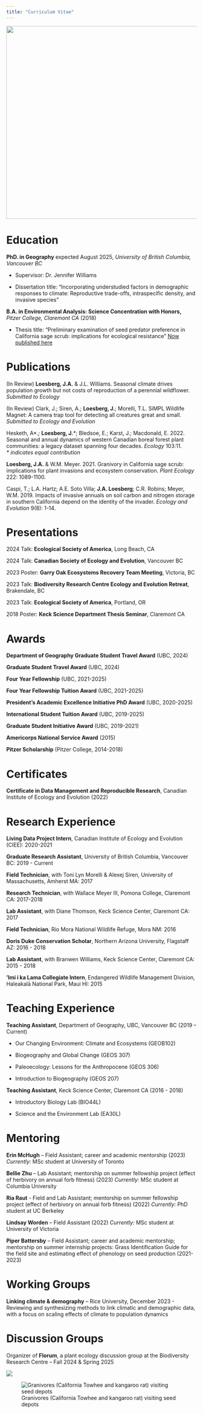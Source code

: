 ```yaml
---
title: "Curriculum Vitae"
---
```


![](media/DSC_0107.JPG){fig-align="center" width="509"}

# Education

**PhD. in Geography** expected August 2025, *University of British Columbia, Vancouver BC*

-   Supervisor: Dr. Jennifer Williams

-   Dissertation title: “Incorporating understudied factors in demographic responses to climate: Reproductive trade-offs, intraspecific density, and invasive species”

**B.A. in Environmental Analysis: Science Concentration with Honors,** *Pitzer College, Claremont CA* (2018)

-   Thesis title: “Preliminary examination of seed predator preference in California sage scrub: implications for ecological resistance” [Now published here](https://link.springer.com/article/10.1007/s11258-021-01163-z)

# Publications

(In Review) **Loesberg, J.A.** & J.L. Williams. Seasonal climate drives population growth but not costs of reproduction of a perennial wildflower. *Submitted to Ecology*

(In Review) Clark, J.; Siren, A.; **Loesberg, J.**; Morelli, T.L. SiMPL Wildlife Magnet: A camera trap tool for detecting all creatures great and small. *Submitted to Ecology and Evolution*

Hesketh, A\*.*;* **Loesberg, J.***\**; Bledsoe, E.; Karst, J.; Macdonald, E. 2022. Seasonal and annual dynamics of western Canadian boreal forest plant communities: a legacy dataset spanning four decades. *Ecology* 103:11.\
*\* indicates equal contribution*

**Loesberg, J.A.** & W.M. Meyer. 2021. Granivory in California sage scrub: implications for plant invasions and ecosystem conservation. *Plant Ecology* 222: 1089-1100.

Caspi, T.; L.A. Hartz; A.E. Soto Villa; **J.A. Loesberg**; C.R. Robins; Meyer, W.M. 2019. Impacts of invasive annuals on soil carbon and nitrogen storage in southern California depend on the identity of the invader. *Ecology and Evolution* 9(8): 1-14.

# Presentations

2024 Talk: **Ecological Society of America**, Long Beach, CA

2024 Talk: **Canadian Society of Ecology and Evolution**, Vancouver BC

2023 Poster: **Garry Oak Ecosystems Recovery Team Meeting**, Victoria, BC

2023 Talk: **Biodiversity Research Centre Ecology and Evolution Retreat**, Brakendale, BC

2023 Talk: **Ecological Society of America**, Portland, OR

2018 Poster: **Keck Science Department Thesis Seminar**, Claremont CA

# Awards

**Department of Geography Graduate Student Travel Award** (UBC, 2024)

**Graduate Student Travel Award** (UBC, 2024)

**Four Year Fellowship** (UBC, 2021-2025)

**Four Year Fellowship Tuition Award** (UBC, 2021-2025)

**President’s Academic Excellence Initiative PhD Award** (UBC, 2020-2025)

**International Student Tuition Award** (UBC, 2019-2025)

**Graduate Student Initiative Award** (UBC, 2019-2021)

**Americorps National Service Award** (2015)

**Pitzer Scholarship** (Pitzer College, 2014-2018)

# Certificates

**Certificate in Data Management and Reproducible Research**, Canadian Institute of Ecology and Evolution (2022)

# Research Experience

**Living Data Project Intern**, Canadian Institute of Ecology and Evolution (CIEE): 2020-2021

**Graduate Research Assistant**, University of British Columbia, Vancouver BC: 2019 - Current

**Field Technician**, with Toni Lyn Morelli & Alexej Siren, University of Massachusetts, Amherst MA: 2017

**Research Technician**, with Wallace Meyer III, Pomona College, Claremont CA: 2017-2018

**Lab Assistant**, with Diane Thomson, Keck Science Center, Claremont CA: 2017

**Field Technician**, Rio Mora National Wildlife Refuge, Mora NM: 2016

**Doris Duke Conservation Scholar**, Northern Arizona University, Flagstaff AZ: 2016 - 2018

**Lab Assistant**, with Branwen Williams, Keck Science Center, Claremont CA: 2015 - 2018

**‘Imi i ka Lama Collegiate Intern**, Endangered Wildlife Management Division, Haleakalā National Park, Maui HI: 2015

# Teaching Experience

**Teaching Assistant**, Department of Geography, UBC, Vancouver BC (2019 – Current)

-   Our Changing Environment: Climate and Ecosystems (GEOB102)

-   Biogeography and Global Change (GEOS 307)

-   Paleoecology: Lessons for the Anthropocene (GEOS 306)

-   Introduction to Biogeography (GEOS 207)

**Teaching Assistant**, Keck Science Center, Claremont CA (2016 - 2018)

-   Introductory Biology Lab (BIO44L)

-   Science and the Environment Lab (EA30L)

# Mentoring

**Erin McHugh** – Field Assistant; career and academic mentorship (2023) *Currently:* MSc student at University of Toronto

**Bellie Zhu** – Lab Assistant; mentorship on summer fellowship project (effect of herbivory on annual forb fitness) (2023) *Currently:* MSc student at Columbia University

**Ria Raut** - Field and Lab Assistant; mentorship on summer fellowship project (effect of herbivory on annual forb fitness) (2022) *Currently:* PhD student at UC Berkeley

**Lindsay Worden** – Field Assistant (2022) *Currently:* MSc student at University of Victoria

**Piper Battersby** – Field Assistant; career and academic mentorship; mentorship on summer internship projects: Grass Identification Guide for the field site and estimating effect of phenology on seed production (2021-2023)

# Working Groups

**Linking climate & demography** – Rice University, December 2023 - Reviewing and synthesizing methods to link climatic and demographic data, with a focus on scaling effects of climate to population dynamics

# Discussion Groups

Organizer of **Florum**, a plant ecology discussion group at the Biodiversity Research Centre – Fall 2024 & Spring 2025

![](media/Screenshot%20(7).png){fig-align="left"}

![Granivores (California Towhee and kangaroo rat) visiting seed depots](media/krat.JPG)
